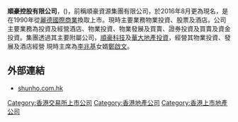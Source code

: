 {{unreferenced|time=2011-07-07T06:37:30+00:00}}
'''順豪控股有限公司'''，({{sehk|0253}})，前稱順豪資源集團有限公司，於2016年8月更為現名，是在1990年從[[麗德國際商業|麗德國際商業]]換取上市。現時主要業務物業投資、股票及酒店。公司主要業務為投資及經營酒店、物業投資、物業發展及買賣、證券投資及買賣及資金投資。集團透過其主要附屬公司，[[順豪科技|順豪科技]]及[[華大地產投資|華大地產投資]]，經營其物業投資、發展及酒店經營 現時主席為[[李兆基|李兆基]]女婿[[鄭啟文|鄭啟文]]。

==外部連結==
* [http://www.shunho.com.hk shunho.com.hk] {{Wayback|url=http://www.shunho.com.hk/ |date=20201124122120 }}

[[Category:香港交易所上市公司|Category:香港交易所上市公司]]
[[Category:香港地產公司|Category:香港地產公司]]
[[Category:香港上市地產公司|Category:香港上市地產公司]]